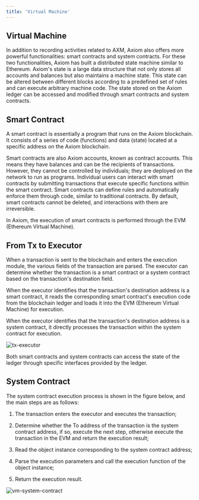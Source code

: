 ```yaml
---
title: 'Virtual Machine'
---
```


## Virtual Machine

In addition to recording activities related to AXM, Axiom also offers more powerful functionalities: smart contracts and system contracts. For these two functionalities, Axiom has built a distributed state machine similar to Ethereum. Axiom's state is a large data structure that not only stores all accounts and balances but also maintains a machine state. This state can be altered between different blocks according to a predefined set of rules and can execute arbitrary machine code. The state stored on the Axiom ledger can be accessed and modified through smart contracts and system contracts.

## Smart Contract

A smart contract is essentially a program that runs on the Axiom blockchain. It consists of a series of code (functions) and data (state) located at a specific address on the Axiom blockchain.

Smart contracts are also Axiom accounts, known as contract accounts. This means they have balances and can be the recipients of transactions. However, they cannot be controlled by individuals; they are deployed on the network to run as programs. Individual users can interact with smart contracts by submitting transactions that execute specific functions within the smart contract. Smart contracts can define rules and automatically enforce them through code, similar to traditional contracts. By default, smart contracts cannot be deleted, and interactions with them are irreversible.

In Axiom, the execution of smart contracts is performed through the EVM (Ethereum Virtual Machine).

## From Tx to Executor

When a transaction is sent to the blockchain and enters the execution module, the various fields of the transaction are parsed. The executor can determine whether the transaction is a smart contract or a system contract based on the transaction's destination field.

When the executor identifies that the transaction's destination address is a smart contract, it reads the corresponding smart contract's execution code from the blockchain ledger and loads it into the EVM (Ethereum Virtual Machine) for execution.

When the executor identifies that the transaction's destination address is a system contract, it directly processes the transaction within the system contract for execution.

![tx-executor](../../images/tx_exe_en.png)

Both smart contracts and system contracts can access the state of the ledger through specific interfaces provided by the ledger.

## System Contract

The system contract execution process is shown in the figure below, and the main steps are as follows:

1. The transaction enters the executor and executes the transaction;

2. Determine whether the To address of the transaction is the system contract address, if so, execute the next step, otherwise execute the transaction in the EVM and return the execution result;

3. Read the object instance corresponding to the system contract address;

4. Parse the execution parameters and call the execution function of the object instance;

5. Return the execution result.

![vm-system-contract](../../images/vm_system_contract_en.png)
